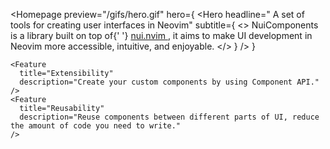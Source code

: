 
<Homepage 
  preview="/gifs/hero.gif"
  hero={
    <Hero 
      headline=" A set of tools for creating user interfaces in Neovim"
      subtitle={
        <>
          NuiComponents is a library built on top of{' '}
          <a
            href="https://github.com/MunifTanjim/nui.nvim"
            target="_blank"
            rel="noopener noreferrer"
            className="nx-text-primary-600 nx-underline nx-decoration-from-font [text-underline-position:from-font]"
          >
            nui.nvim
          </a>, it aims to make UI development in Neovim more accessible, intuitive, and enjoyable.
        </>
      }
    />
  }
>
  <Features>
    <Feature
      title="Reactive UI"
      description="The library automatically handles UI updates based on input and events received."
    />
    <Feature
      title="Flexbox"
      description="NuiComponents supports a simple flexbox layout system, which provides a more flexible way to layout UIs."
    />
    <Feature
      title="State Management"
      description="The library provides a state management system that allows managing data and UI state with ease."
    />

    <Feature
      title="Extensibility"
      description="Create your custom components by using Component API."
    />
    <Feature
      title="Reusability"
      description="Reuse components between different parts of UI, reduce the amount of code you need to write."
    />
  </Features>
</Homepage>
